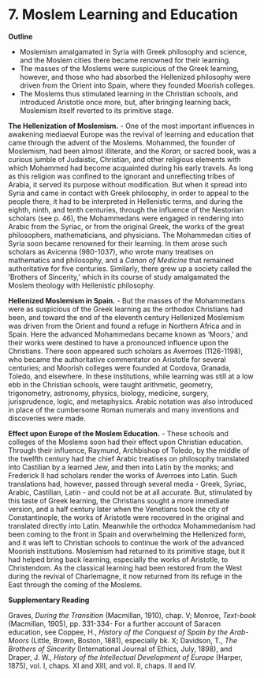 # 7. Moslem Learning and Education

**Outline**

-   Moslemism amalgamated in Syria with Greek philosophy and science, and the Moslem cities there became renowned for their learning.
-   The masses of the Moslems were suspicious of the Greek learning, however, and those who had absorbed the Hellenized philosophy were driven from the Orient into Spain, where they founded Moorish colleges.
-   The Moslems thus stimulated learning in the Christian schools, and introduced Aristotle once more, but, after bringing learning back, Moslemism itself reverted to its primitive stage.

**The Hellenization of Moslemism.** - One of the most important influences in awakening mediaeval Europe was the revival of learning and education that came through the advent of the Moslems. Mohammed, the founder of Moslemism, had been almost illiterate, and the *Koran,* or sacred book, was a curious jumble of Judaistic, Christian, and other religious elements with which Mohammed had become acquainted during his early travels. As long as this religion was confined to the ignorant and unreflecting tribes of Arabia, it served its purpose without modification. But when it spread into Syria and came in contact with Greek philosophy, in order to appeal to the people there, it had to be interpreted in Hellenistic terms, and during the eighth, ninth, and tenth centuries, through the influence of the Nestorian scholars (see p. 46), the Mohammedans were engaged in rendering into Arabic from the Syriac, or from the original Greek, the works of the great philosophers, mathematicians, and physicians. The Mohammedan cities of Syria soon became renowned for their learning. In them arose such scholars as Avicenna (980-1037), who wrote many treatises on mathematics and philosophy, and a *Canon of Medicine* that remained authoritative for five centuries. Similarly, there grew up a society called the 'Brothers of Sincerity,' which in its course of study amalgamated the Moslem theology with Hellenistic philosophy.

**Hellenized Moslemism in Spain.** - But the masses of the Mohammedans were as suspicious of the Greek learning as the orthodox Christians had been, and toward the end of the eleventh century Hellenized Moslemism was driven from the Orient and found a refuge in Northern Africa and in Spain. Here the advanced Mohammedans became known as 'Moors,' and their works were destined to have a pronounced influence upon the Christians. There soon appeared such scholars as Averroes (1126-1198), who became the authoritative commentator on Aristotle for several centuries; and Moorish colleges were founded at Cordova, Granada, Toledo, and elsewhere. In these institutions, while learning was still at a low ebb in the Christian schools, were taught arithmetic, geometry, trigonometry, astronomy, physics, biology, medicine, surgery, jurisprudence, logic, and metaphysics. Arabic notation was also introduced in place of the cumbersome Roman numerals and many inventions and discoveries were made.

**Effect upon Europe of the Moslem Education.** - These schools and colleges of the Moslems soon had their effect upon Christian education. Through their influence, Raymund, Archbishop of Toledo, by the middle of the twelfth century had the chief Arabic treatises on philosophy translated into Castilian by a learned Jew, and then into Latin by the monks; and Frederick II had scholars render the works of Averroes into Latin. Such translations had, however, passed through several media - Greek, Syriac, Arabic, Castilian, Latin - and could not be at all accurate. But, stimulated by this taste of Greek learning, the Christians sought a more immediate version, and a half century later when the Venetians took the city of Constantinople, the works of Aristotle were recovered in the original and translated directly into Latin. Meanwhile the orthodox Mohammedanism had been coming to the front in Spain and overwhelming the Hellenized form, and it was left to Christian schools to continue the work of the advanced Moorish institutions. Moslemism had returned to its primitive stage, but it had helped bring back learning, especially the works of Aristotle, to Christendom. As the classical learning had been restored from the West during the revival of Charlemagne, it now returned from its refuge in the East through the coming of the Moslems.

**Supplementary Reading**

Graves, *During the Transition* (Macmillan, 1910), chap. V; Monroe, *Text-book* (Macmillan, 1905), pp. 331-334- For a further account of Saracen education, see Coppee, H., *History of the Conquest of Spain by the Arab-Moors* (Little, Brown, Boston, 1881), especially bk. X; Davidson, T., *The Brothers of Sincerity* (International Journal of Ethics, July, 1898), and Draper, J. W., *History of the Intellectual Development of Europe* (Harper, 1875), vol. I, chaps. XI and XIII, and vol. II, chaps. II and IV.